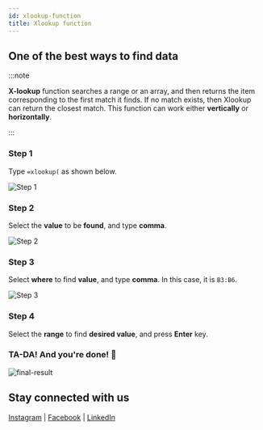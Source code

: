 ```yaml
---
id: xlookup-function
title: Xlookup function
---
```



<AuthorCard name="Tuan Sihan" image="/img/squad-profile-images/tuan-sihan.png" role="Microsoft MWS Ambassador" linkedinUrl="https://www.linkedin.com/in/tuansihan/" />

## One of the best ways to find data

:::note

**X-lookup** function searches a range or an array, and then returns the item corresponding to the first match it finds. If no match exists, then Xlookup can return the closest match. This function can work either **vertically** or **horizontally**.

:::

### Step 1

Type `=xlookup(` as shown below.

![Step 1](./step-1.png)

### Step 2

Select the **value** to be **found**, and type **comma**.

![Step 2](./step-2.png)

### Step 3

Select **where** to find **value**, and type **comma**. In this case, it is `B3:B6`.

![Step 3](./step-3.png)

### Step 4

Select the **range** to find **desired value**, and press **Enter** key.

### TA-DA! And you're done! 🎊

![final-result](./final-result.png)

## Stay connected with us

[Instagram](https://www.instagram.com/microsoft_mws/) | 
[Facebook](https://www.facebook.com/microsoft.mws) | 
[LinkedIn](https://www.linkedin.com/company/mwsquad/)